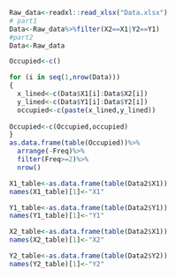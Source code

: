 ```r
Raw_data<-readxl::read_xlsx("Data.xlsx")
# part1
Data<-Raw_data%>%filter(X2==X1|Y2==Y1)
#part2
Data<-Raw_data

Occupied<-c()

for (i in seq(1,nrow(Data)))
{
  x_lined<-c(Data$X1[i]:Data$X2[i])
  y_lined<-c(Data$Y1[i]:Data$Y2[i])
  occupied<-c(paste(x_lined,y_lined))
  
Occupied<-c(Occupied,occupied)
}
as.data.frame(table(Occupied))%>%
  arrange(-Freq)%>%
  filter(Freq>=2)%>%
  nrow()


```
```r

X1_table<-as.data.frame(table(Data2$X1))
names(X1_table)[1]<-"X1"

Y1_table<-as.data.frame(table(Data2$Y1))
names(Y1_table)[1]<-"Y1"

X2_table<-as.data.frame(table(Data2$X1))
names(X2_table)[1]<-"X2"

Y2_table<-as.data.frame(table(Data2$Y2))
names(Y2_table)[1]<-"Y2"




```

